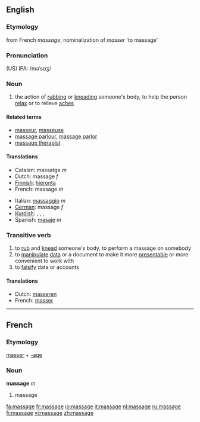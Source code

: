 ==English==
===Etymology===
from French ''massage'', nominalization of ''masser'' 'to massage'
===Pronunciation===
(US) IPA: /məˈsɑʒ/
===Noun===
{{wikipedia}}
{{en-noun}}
#the action of [[rub]]bing or [[knead]]ing someone's body, to help the person [[relax]] or to relieve [[ache]]s

====Related terms====
*[[masseur]], [[masseuse]]
*[[massage parlour]], [[massage parlor]]
*[[massage therapist]]

====Translations====
{{top}}
*Catalan: massatge ''m''
*Dutch: massage ''f''
*[[Finnish]]: [[hieronta]]
*French: massage ''m''
{{mid}}
*Italian: [[massaggio]] ''m''
*[[German]]: massage ''f''
*[[Kurdish]]: {{trad|ku|gemirandin}} {{f}}, {{trad|ku|perixandin}} {{f}}, {{trad|ku|mistdan}} {{f}}, {{trad|ku|masaj}} {{f}}
*Spanish: [[masaje]] ''m''
{{bottom}}

===Transitive verb===
{{en-verb|massag|ing}}

#to [[rub]] and [[knead]] someone's body, to perform a massage on somebody
#to [[manipulate]] [[data]] or a document to make it more [[presentable]] or more convenient to work with
#to [[falsify]] data or accounts

====Translations====
*Dutch: [[masseren]]
*French: [[masser]]

----
==French==
===Etymology===
[[masser]] + [[-age]]

===Noun===
'''massage''' ''m''

# massage

[[fa:massage]]
[[fr:massage]]
[[io:massage]]
[[it:massage]]
[[nl:massage]]
[[ru:massage]]
[[fi:massage]]
[[vi:massage]]
[[zh:massage]]